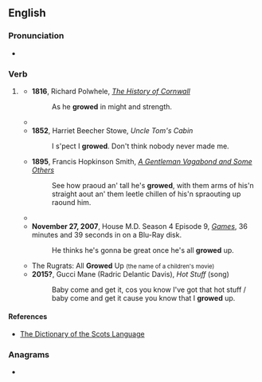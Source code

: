 ==English==

===Pronunciation===
* {{rhymes|en|əʊd}}

===Verb===
{{head|en|verb form}}

# {{lb|en|US|dialect|Scotland|literary|children's talk}} {{en-past of|grow}}
#* '''1816''', Richard Polwhele, ''[https://books.google.ru/books?id=C0QQAAAAYAAJ&pg=RA2-PA91&dq=growed&hl=en&sa=X&ved=0ahUKEwinzJyy9oXQAhUHfiwKHTe2ABQ4MhDoAQgbMAA#v=onepage&q=growed&f=false The History of Cornwall]''
#*: As he '''growed''' in might and strength.
#* {{quote-book|en|year=1850|author=Charles Dickens|title=David Copperfield|passage='''Growed''', Mas'r Davy bor'? Ain't he '''growed'''ǃ said Ham.}}
#* '''1852''', Harriet Beecher Stowe, ''Uncle Tom's Cabin''
#*: I s'pect I '''growed'''. Don't think nobody never made me.
#* '''1895''', Francis Hopkinson Smith, ''[https://books.google.ru/books?id=EkzgL5YTRysC&pg=PT107&dq=growed&hl=en&sa=X&ved=0ahUKEwjT-erZ-IXQAhVCWSwKHfrvAQo4RhDoAQghMAE#v=onepage&q=growed&f=false A Gentleman Vagabond and Some Others]''
#*: See how praoud an' tall he's '''growed''', with them arms of his'n straight aout an' them leetle chillen of his'n spraouting up raound him.
#* {{quote-book|en|year=1976|author=Preston Jones|title=The Last Meeting of the Knights of the White Magnolia|passage=Well, sir, the idea '''growed''' and '''growed''' and by the late 1920's there was Knights of the White Magnolia lodges all over Texas and parts of Oklahoma.}}
#* '''November 27, 2007''', House M.D. Season 4 Episode 9, ''[https://en.wikipedia.org/wiki/Games_(House) Games]'', 36 minutes and 39 seconds in on a Blu-Ray disk.
#*: He thinks he's gonna be great once he's all '''growed''' up.
#* The Rugrats: All '''Growed''' Up <small>(the name of a children's movie)</small>
#* '''2015?''', Gucci Mane (Radric Delantic Davis), ''Hot Stuff'' (song)
#*: Baby come and get it, cos you know I've got that hot stuff / baby come and get it cause you know that I '''growed''' up.

====References====
* [http://www.dsl.ac.uk/entry/snd/grow The Dictionary of the Scots Language]

===Anagrams===
* {{anagrams|en|a=degorw|degrow|edgrow}}